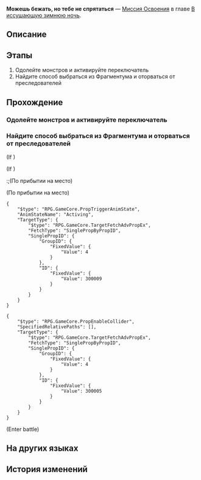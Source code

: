 {{Дополнить|Диалоги.}}
{{Миссия Инфобокс
|id              = 1010302
|Название        = 
|Изображение     = Миссия Освоения Можешь бежать, но тебе не спрятаться.png
|Тип             = Миссия Освоения
|События         = 
|Глава           = В иссушающую зимнюю ночь
|Условия         = Завершена [[Миссия Освоения]] ''[[Можешь бежать, но тебе не спрятаться]]''
|Персонажи       = Первопроходец
|СтартЛокация    = Сточный проход
|Мир             = Ярило-VI
|Локации         = Сточный проход
|Предыдущая      = 
|Следующая       = Игра в прятки
|Награды         = Опыт Освоения*600; Звёздный нефрит*80; Журнал приключений*6; Конденсированный эфир*3; Trick Snack*10; Simple First-Aid Device*10
}}
'''Можешь бежать, но тебе не спрятаться''' — [[Миссия Освоения]] в главе [[В иссушающую зимнюю ночь]].

==Описание==
{{Описание|<!--официальное описание из Перекрёстка судеб-->}}

==Этапы==
# Одолейте монстров и активируйте переключатель
# Найдите способ выбраться из Фрагментума и оторваться от преследователей

==Прохождение==
{{Дополнить}}


===Одолейте монстров и активируйте переключатель===
{{Описание миссии|локация=Сточный проход|Чтобы не попасться страже, вы бросаетесь во Фрагментум. Как всё так быстро пошло по наклонной? Март 7 не имеет понятия, ведь она всего лишь милая юная девушка.<br />Несмотря на испытанный шок, вы быстро приходите к выводу, что ваша первостепенная задача - найти выход из Фрагментума. Остальное можно обсудить после.<br />Путь вам преградили вторые железные ворота, как это предсказуемо... Однако в этот раз рядом с переключателем бродят монстры.<br />Одолейте монстров и пройдите этот уровень!}}
{{Диалог Начало}}
{{Диалог Конец}}

===Найдите способ выбраться из Фрагментума и оторваться от преследователей===
{{Описание миссии|локация=Сточный проход|Чтобы не попасться страже, вы бросаетесь во Фрагментум. Как всё так быстро пошло по наклонной? Март 7 не имеет понятия, ведь она всего лишь милая юная девушка.<br />Несмотря на испытанный шок, вы быстро приходите к выводу, что ваша первостепенная задача - найти выход из Фрагментума. Остальное можно обсудить после.<br />Вы стали грозой железных ворот, предыдущие открытые вами ворота это подтвердят.<br />Выход из Фрагментума находится прямо перед вами. Вы в безопасности... на какое-то время.}}
{{Диалог Начало}}
;(If {{cx}}{{subst:void|<!--{"$type":"RPG.GameCore.ByCompareMissionBattleWin","EventID":20111009}-->}})
::{{tx}}
:;(Enter battle)
::{{Enemy List|Броня*1/-40% Сила атаки, -16.7% НР, -60 }}
;(If {{cx}}{{subst:void|<!--{"$type":"RPG.GameCore.ByCompareMissionBattleWin","EventID":20111009}-->}})
:;(По прибытии на место)

;(По прибытии на место)
<pre>{
	"$type": "RPG.GameCore.PropTriggerAnimState",
	"AnimStateName": "Activing",
	"TargetType": {
		"$type": "RPG.GameCore.TargetFetchAdvPropEx",
		"FetchType": "SinglePropByPropID",
		"SinglePropID": {
			"GroupID": {
				"FixedValue": {
					"Value": 4
				}
			},
			"ID": {
				"FixedValue": {
					"Value": 300009
				}
			}
		}
	}
}</pre>
:{{tx}}
:{{tx}}
<pre>{
	"$type": "RPG.GameCore.PropEnableCollider",
	"SpecifiedRelativePaths": [],
	"TargetType": {
		"$type": "RPG.GameCore.TargetFetchAdvPropEx",
		"FetchType": "SinglePropByPropID",
		"SinglePropID": {
			"GroupID": {
				"FixedValue": {
					"Value": 4
				}
			},
			"ID": {
				"FixedValue": {
					"Value": 300005
				}
			}
		}
	}
}</pre>
;(Enter battle)
:{{Enemy List|Отродье пламени*2; Тень испепеления*2}}
:{{tx}}
:{{tx}}
{{Диалог Конец}}

==На других языках==
{{На других языках
|en   = You Can Run, But You Can't Hide
|zhs  = 躲得过初一，躲不过十五
|zht  = 躲得過初一，躲不過十五
|ja   = 今日は逃げられても、明日は逃げられない
|ko   = 뛰어봤자 벼룩
|es   = Puedes correr, pero no esconderte
|fr   = Tu peux courir, mais tu ne peux pas te cacher
|ru   = Можешь бежать, но тебе не спрятаться
|th   = วันนี้อาจจะหนีได้ แต่วันหน้าไม่มีทางหลบพ้น
|vi   = Tránh Vỏ Dưa Gặp Vỏ Dừa
|de   = Du kannst weglaufen, aber du kannst dich nicht verstecken
|id   = Tak Bisa Sembunyi Selamanya
|pt   = Você Pode Correr, Mas Não Pode se Esconder
}}

==История изменений==
{{История изменений|2.7}}
